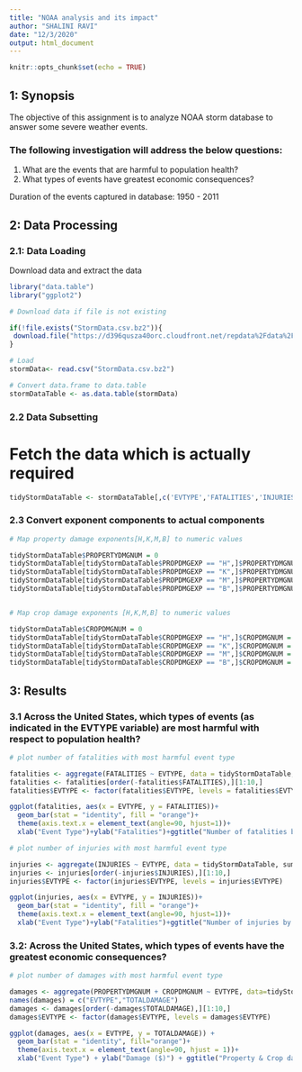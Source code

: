 ---
title: "NOAA analysis and its impact"
author: "SHALINI RAVI"
date: "12/3/2020"
output: html_document
---

```{r setup, include=FALSE}
knitr::opts_chunk$set(echo = TRUE)
```

## 1: Synopsis

The objective of this assignment is to analyze NOAA storm database to answer some severe weather events.

### The following investigation will address the below questions:

1. What are the events that are harmful to population health?
2. What types of events have greatest economic consequences?


Duration of the events captured in database: 1950 - 2011


## 2: Data Processing

### 2.1: Data Loading

Download data and extract the data
```{r DataExtraction}
library("data.table")
library("ggplot2")

# Download data if file is not existing

if(!file.exists("StormData.csv.bz2")){
 download.file("https://d396qusza40orc.cloudfront.net/repdata%2Fdata%2FStormData.csv.bz2","StormData.csv.bz2")
}

# Load
stormData<- read.csv("StormData.csv.bz2")

# Convert data.frame to data.table
stormDataTable <- as.data.table(stormData)

```

### 2.2 Data Subsetting

# Fetch the  data which is actually required
```{r DataSubsetting}

tidyStormDataTable <- stormDataTable[,c('EVTYPE','FATALITIES','INJURIES','PROPDMG','PROPDMGEXP','CROPDMG','CROPDMGEXP')]
```
### 2.3 Convert exponent components to actual components

```{r componentNumericConversion}

# Map property damage exponents[H,K,M,B] to numeric values

tidyStormDataTable$PROPERTYDMGNUM = 0
tidyStormDataTable[tidyStormDataTable$PROPDMGEXP == "H",]$PROPERTYDMGNUM = tidyStormDataTable[tidyStormDataTable$PROPDMGEXP == "H",]$CROPDMG * 10^2
tidyStormDataTable[tidyStormDataTable$PROPDMGEXP == "K",]$PROPERTYDMGNUM = tidyStormDataTable[tidyStormDataTable$PROPDMGEXP == "K",]$CROPDMG * 10^3
tidyStormDataTable[tidyStormDataTable$PROPDMGEXP == "M",]$PROPERTYDMGNUM = tidyStormDataTable[tidyStormDataTable$PROPDMGEXP == "M",]$CROPDMG * 10^6
tidyStormDataTable[tidyStormDataTable$PROPDMGEXP == "B",]$PROPERTYDMGNUM = tidyStormDataTable[tidyStormDataTable$PROPDMGEXP == "B",]$CROPDMG * 10^9


# Map crop damage exponents [H,K,M,B] to numeric values

tidyStormDataTable$CROPDMGNUM = 0
tidyStormDataTable[tidyStormDataTable$CROPDMGEXP == "H",]$CROPDMGNUM = tidyStormDataTable[tidyStormDataTable$CROPDMGEXP == "H",]$PROPDMG * 10^2
tidyStormDataTable[tidyStormDataTable$CROPDMGEXP == "K",]$CROPDMGNUM = tidyStormDataTable[tidyStormDataTable$CROPDMGEXP == "K",]$PROPDMG * 10^3
tidyStormDataTable[tidyStormDataTable$CROPDMGEXP == "M",]$CROPDMGNUM = tidyStormDataTable[tidyStormDataTable$CROPDMGEXP == "M",]$PROPDMG * 10^6
tidyStormDataTable[tidyStormDataTable$CROPDMGEXP == "B",]$CROPDMGNUM = tidyStormDataTable[tidyStormDataTable$CROPDMGEXP == "B",]$PROPDMG * 10^9

```

## 3: Results

### 3.1 Across the United States, which types of events (as indicated in the EVTYPE variable) are most harmful with respect to population health?

```{r plots}
# plot number of fatalities with most harmful event type

fatalities <- aggregate(FATALITIES ~ EVTYPE, data = tidyStormDataTable, sum)
fatalities <- fatalities[order(-fatalities$FATALITIES),][1:10,]
fatalities$EVTYPE <- factor(fatalities$EVTYPE, levels = fatalities$EVTYPE)

ggplot(fatalities, aes(x = EVTYPE, y = FATALITIES))+
  geom_bar(stat = "identity", fill = "orange")+
  theme(axis.text.x = element_text(angle=90, hjust=1))+
  xlab("Event Type")+ylab("Fatalities")+ggtitle("Number of fatalities by top 10 Weather events")

# plot number of injuries with most harmful event type

injuries <- aggregate(INJURIES ~ EVTYPE, data = tidyStormDataTable, sum)
injuries <- injuries[order(-injuries$INJURIES),][1:10,]
injuries$EVTYPE <- factor(injuries$EVTYPE, levels = injuries$EVTYPE)

ggplot(injuries, aes(x = EVTYPE, y = INJURIES))+
  geom_bar(stat = "identity", fill = "orange")+
  theme(axis.text.x = element_text(angle=90, hjust=1))+
  xlab("Event Type")+ylab("Fatalities")+ggtitle("Number of injuries by top 10 Weather events")

```

### 3.2: Across the United States, which types of events have the greatest economic consequences?

```{r}
# plot number of damages with most harmful event type

damages <- aggregate(PROPERTYDMGNUM + CROPDMGNUM ~ EVTYPE, data=tidyStormDataTable, sum)
names(damages) = c("EVTYPE","TOTALDAMAGE")
damages <- damages[order(-damages$TOTALDAMAGE),][1:10,]
damages$EVTYPE <- factor(damages$EVTYPE, levels = damages$EVTYPE)

ggplot(damages, aes(x = EVTYPE, y = TOTALDAMAGE)) +
  geom_bar(stat = "identity", fill="orange")+
  theme(axis.text.x = element_text(angle=90, hjust = 1))+
  xlab("Event Type") + ylab("Damage ($)") + ggtitle("Property & Crop damage caused by top 10 weather events")
  
```
